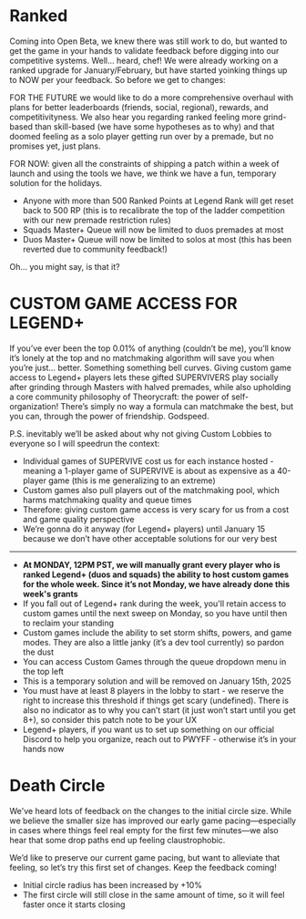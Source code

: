 # Ranked

Coming into Open Beta, we knew there was still work to do, but wanted to get the game in your hands to validate feedback before digging into our competitive systems. Well… heard, chef! We were already working on a ranked upgrade for January/February, but have started yoinking things up to NOW per your feedback. So before we get to changes:

FOR THE FUTURE we would like to do a more comprehensive overhaul with plans for better leaderboards (friends, social, regional), rewards, and competitivityness. We also hear you regarding ranked feeling more grind-based than skill-based (we have some hypotheses as to why) and that doomed feeling as a solo player getting run over by a premade, but no promises yet, just plans.

FOR NOW: given all the constraints of shipping a patch within a week of launch and using the tools we have, we think we have a fun, temporary solution for the holidays.

- Anyone with more than 500 Ranked Points at Legend Rank will get reset back to 500 RP (this is to recalibrate the top of the ladder competition with our new premade restriction rules)
- Squads Master+ Queue will now be limited to duos premades at most
- Duos Master+ Queue will now be limited to solos at most (this has been reverted due to community feedback!)

Oh... you might say, is that it?

# CUSTOM GAME ACCESS FOR LEGEND+

If you’ve ever been the top 0.01% of anything (couldn’t be me), you’ll know it’s lonely at the top and no matchmaking algorithm will save you when you’re just… better. Something something bell curves. Giving custom game access to Legend+ players lets these gifted SUPERVIVERS play socially after grinding through Masters with halved premades, while also upholding a core community philosophy of Theorycraft: the power of self-organization! There’s simply no way a formula can matchmake the best, but you can, through the power of friendship. Godspeed.

P.S. inevitably we’ll be asked about why not giving Custom Lobbies to everyone so I will speedrun the context:

- Individual games of SUPERVIVE cost us for each instance hosted - meaning a 1-player game of SUPERVIVE is about as expensive as a 40-player game (this is me generalizing to an extreme)
- Custom games also pull players out of the matchmaking pool, which harms matchmaking quality and queue times
- Therefore: giving custom game access is very scary for us from a cost and game quality perspective
- We’re gonna do it anyway (for Legend+ players) until January 15 because we don’t have other acceptable solutions for our very best

---

- **At MONDAY, 12PM PST, we will manually grant every player who is ranked Legend+ (duos and squads) the ability to host custom games for the whole week. Since it’s not Monday, we have already done this week's grants**
- If you fall out of Legend+ rank during the week, you'll retain access to custom games until the next sweep on Monday, so you have until then to reclaim your standing
- Custom games include the ability to set storm shifts, powers, and game modes. They are also a little janky (it’s a dev tool currently) so pardon the dust
- You can access Custom Games through the queue dropdown menu in the top left
- This is a temporary solution and will be removed on January 15th, 2025
- You must have at least 8 players in the lobby to start - we reserve the right to increase this threshold if things get scary (undefined). There is also no indicator as to why you can’t start (it just won’t start until you get 8+), so consider this patch note to be your UX
- Legend+ players, if you want us to set up something on our official Discord to help you organize, reach out to PWYFF - otherwise it’s in your hands now

# Death Circle

We've heard lots of feedback on the changes to the initial circle size. While we believe the smaller size has improved our early game pacing—especially in cases where things feel real empty for the first few minutes—we also hear that some drop paths end up feeling claustrophobic.

We’d like to preserve our current game pacing, but want to alleviate that feeling, so let’s try this first set of changes. Keep the feedback coming!

- Initial circle radius has been increased by +10%
- The first circle will still close in the same amount of time, so it will feel faster once it starts closing
